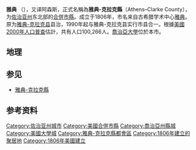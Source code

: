 {{noteTA
|1=zh-cn:佐治亚州; zh-tw:喬治亞州; zh-hk:佐治亞州;
|G1=USState
|G2=Toponym
|G3=美国总统
|G4=Show
|2=zh-cn:佐治亚; zh-tw:喬治亞; zh-hk:佐治亞;
}}
{{Infobox Settlement
|official_name            = 雅典-奧康尼縣
|other_name               = 
|native_name              = 
|nickname                 = "Classic City" "The Classic"
|settlement_type          = [[Balance|Balance]]
|motto                    = 
|image_skyline            = 
|imagesize                = 
|image_caption            = 
|image_flag               = 
|flag_size                = 
|image_seal               = 
|seal_size                = 
|image_shield             = 
|shield_size              = 
|image_blank_emblem       = 
|blank_emblem_type        = 
|blank_emblem_size        = 
|image_map                = Clarke_County_Georgia_Incorporated_and_Unincorporated_areas_Athens_Highlighted.svg
|mapsize                  = 250px
|map_caption              = Location in [[Clarke_County,_Georgia|Clarke County]] and the state of [[Georgia_(U.S._state)|Georgia]]
|image_map1               = 
|mapsize1                 = 
|map_caption1             = 
|image_dot_map            = 
|dot_mapsize              = 
|dot_map_caption          = 
|dot_x                    = 
|dot_y                    = 
|pushpin_map              = 
|pushpin_map_caption      = 
|pushpin_mapsize          = 
|subdivision_type         = 國家
|subdivision_name         = [[美國|美國]]
|subdivision_type1        = 州
|subdivision_name1        = [[喬治亞州|喬治亞州]]
|subdivision_type2        = 縣
|subdivision_name2        = [[雅典-克拉克縣|雅典-克拉克縣]]
|subdivision_type3        = 
|subdivision_name3        = 
|subdivision_type4        = 
|subdivision_name4        = 
|government_footnotes     = 
|government_type          = 
|leader_title             = 
|leader_name              = 
|leader_title1            = 
|leader_name1             = 
|leader_title2            = 
|leader_name2             = 
|leader_title3            = 
|leader_name3             = 
|leader_title4            = 
|leader_name4             = 
|established_title        = 
|established_date         =   = 
|area_magnitude           = 1 E9
|area_footnotes           = 
|area_total_km2           = 306.2
|area_land_km2            = 305.0
|area_water_km2           = 1.2
|area_total_sq_mi         = 118.2
|area_land_sq_mi          = 117.8
|area_water_sq_mi         = 0.5
|area_water_percent       = 
|area_urban_km2           = 
|area_urban_sq_mi         = 
|area_metro_km2           = 
|area_metro_sq_mi         = 
|area_blank1_title        = 
|area_blank1_km2          = 
|area_blank1_sq_mi        = 
|population_as_of         = 2000
|population_footnotes     = 
|population_note          = 
|population_total         = 100,266
|population_density_km2   = 328.8
|population_density_sq_mi = 851.5
|population_metro         = 
|population_density_metro_km2     = 
|population_density_metro_sq_mi   = 
|population_urban                 = 
|population_density_urban_km2     = 
|population_density_urban_sq_mi   = 
|population_blank1_title          = 
|population_blank1                = 
|population_density_blank1_km2    = 
|population_density_blank1_sq_mi  = 
|timezone                 = [[North_American_Eastern_Time_Zone|EST]]
|utc_offset               = -5
|timezone_DST             = EDT
|utc_offset_DST           = -4
|elevation_footnotes      = 
|elevation_m              = 
|elevation_ft             = 
|postal_code_type         = 
|postal_code              = 
|area_code                = 
|blank_name               = [[Federal_Information_Processing_Standard|FIPS code]]
|blank_info               = 13-03440{{GR|2}}
|blank1_name              = 
|blank1_info              = 
|website                  = http://www.athensclarkecounty.com/
|footnotes                = 
}}'''雅典''' （{{lang-en|Athens}}），又译阿森斯，正式名稱為'''雅典-克拉克縣'''（Athens–Clarke County），为[[佐治亚州|佐治亚州]]东北部的[[市郡合一|合併市縣]]。成立于1806年，市名来自古希腊学术中心[[雅典|雅典]]。原为[[雅典-克拉克县|雅典-克拉克县]]县治，1990年起与雅典-克拉克县实行市县合一。根據[[美國2000年人口普查|美國2000年人口普查]]估計，共有人口100,266人。[[喬治亞大學|喬治亞大學]]位於本市。

==地理==
{{Weather box|width = auto
|location = 佐治亚州雅典（1991–2020年正常值，1857年至今极端数据）
|collapsed = Y
|single line = Y
|metric first = Y
| Jan record high F = 80
| Feb record high F = 83
| Mar record high F = 89
| Apr record high F = 97
| May record high F =100
| Jun record high F =109
| Jul record high F =108
| Aug record high F =107
| Sep record high F =108
| Oct record high F =100
| Nov record high F = 86
| Dec record high F = 80
<!--
“1. Location »”里选本站
“2. Product »”里选“Monthly summarized data”
“3. Options »”第一选项“Year range：”里填1991-2020，再选“Max temp”或者“Min temp”的默认后，再将结果贴入表格
-->
| Jan avg record high F = 71.0
| Feb avg record high F = 74.8
| Mar avg record high F = 82.3
| Apr avg record high F = 86.4
| May avg record high F = 91.5
| Jun avg record high F = 96.2
| Jul avg record high F = 98.4
| Aug avg record high F = 97.6
| Sep avg record high F = 93.4
| Oct avg record high F = 86.4
| Nov avg record high F = 78.8
| Dec avg record high F = 72.4
|year avg record high F = 99.7
| Jan high F = 54.7
| Feb high F = 58.9
| Mar high F = 66.8
| Apr high F = 74.8
| May high F = 82.3
| Jun high F = 88.9
| Jul high F = 92.0
| Aug high F = 90.4
| Sep high F = 84.6
| Oct high F = 75.1
| Nov high F = 64.9
| Dec high F = 56.8
| Jan low F = 33.8
| Feb low F = 36.9
| Mar low F = 42.9
| Apr low F = 49.8
| May low F = 58.6
| Jun low F = 66.5
| Jul low F = 70.0
| Aug low F = 69.2
| Sep low F = 63.3
| Oct low F = 51.9
| Nov low F = 41.6
| Dec low F = 36.3

| Jan avg record low F = 16.7
| Feb avg record low F = 21.7
| Mar avg record low F = 26.6
| Apr avg record low F = 34.5
| May avg record low F = 44.7
| Jun avg record low F = 56.8
| Jul avg record low F = 63.1
| Aug avg record low F = 61.9
| Sep avg record low F = 50.9
| Oct avg record low F = 36.3
| Nov avg record low F = 27.4
| Dec avg record low F = 22.0
|year avg record low F = 15.1
| Jan record low F = −4
| Feb record low F = 3
| Mar record low F = 11
| Apr record low F = 26
| May record low F = 37
| Jun record low F = 45
| Jul record low F = 55
| Aug record low F = 53
| Sep record low F = 30
| Oct record low F = 24
| Nov record low F = 7
| Dec record low F = 2
|precipitation colour = green
| Jan precipitation inch = 4.36
| Feb precipitation inch = 4.36
| Mar precipitation inch = 4.37
| Apr precipitation inch = 3.52
| May precipitation inch = 3.28
| Jun precipitation inch = 4.88
| Jul precipitation inch = 4.20
| Aug precipitation inch = 4.55
| Sep precipitation inch = 3.89
| Oct precipitation inch = 3.34
| Nov precipitation inch = 3.77
| Dec precipitation inch = 4.43
|year precipitation inch =48.95
|unit precipitation days = 0.01 in
|Jan precipitation days = 10.6
|Feb precipitation days = 10.1
|Mar precipitation days =  9.6
|Apr precipitation days =  8.5
|May precipitation days =  8.9
|Jun precipitation days = 11.4
|Jul precipitation days = 10.6
|Aug precipitation days =  9.6
|Sep precipitation days =  7.4
|Oct precipitation days =  6.6
|Nov precipitation days =  8.4
|Dec precipitation days = 10.4
|year precipitation days=
| Jan percentsun = 49
| Feb percentsun = 54
| Mar percentsun = 58
| Apr percentsun = 66
| May percentsun = 68
| Jun percentsun = 67
| Jul percentsun = 63
| Aug percentsun = 75
| Sep percentsun = 64
| Oct percentsun = 63
| Nov percentsun = 58
| Dec percentsun = 50
|year percentsun = 61
|Jan humidity = 69
|Feb humidity = 65
|Mar humidity = 64
|Apr humidity = 63
|May humidity = 69
|Jun humidity = 72
|Jul humidity = 74
|Aug humidity = 76
|Sep humidity = 75
|Oct humidity = 73
|Nov humidity = 71
|Dec humidity = 70
|source 1 = NOAA（相对湿度1981–2010年；日照截至2010年）<ref name="1991-2020 normals">{{cite web |format=pdf |url=https://www.ncei.noaa.gov/access/services/data/v1?dataset=normals-monthly-1991-2020&startDate=0001-01-01&endDate=9996-12-31&stations=USW00013873&format=pdf |publisher=National Oceanic and Atmospheric Administration |title=Summary of Monthly Normals 1991–2020 |access-date=2021-11-23}}</ref><ref name= "NWS Peachtree City, GA">{{cite web |url = https://w2.weather.gov/climate/xmacis.php?wfo=ffc |title = NowData - NOAA Online Weather Data |publisher = [[美国国家海洋和大气管理局|美国国家海洋和大气管理局]] |accessdate = 2021-05-05 |dead-url = no}}</ref><ref name="RH">{{cite web|url = https://www1.ncdc.noaa.gov/pub/data/lcd/annual/2018/01201813AHN.pdf |title = Local Climatological Data Annual Summary with Comparative Data for Athens, Georgia (KAHN) |publisher = National Oceanic and Atmospheric Administration |access-date = 2021-11-23 |page=3 |format=pdf}}</ref>
}}

== 参见 ==
* [[雅典-克拉克縣|雅典-克拉克縣]]

==参考资料==
{{Reflist}}
{{克拉克縣 (喬治亞州)}}
{{Authority control}}
{{DEFAULTSORT:Athens, Georgia}}
[[Category:佐治亚州城市|Category:佐治亚州城市]]
[[Category:美國合併市縣|Category:美國合併市縣]]
[[Category:喬治亞州縣城|Category:喬治亞州縣城]]
[[Category:美國大學城|Category:美國大學城]]
[[Category:雅典-克拉克縣都會區|Category:雅典-克拉克縣都會區]]
[[Category:1806年建立的聚居地|Category:1806年建立的聚居地]]
[[Category:1806年美國建立|Category:1806年美國建立]]